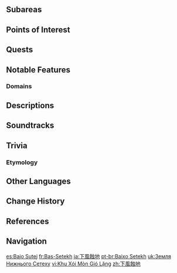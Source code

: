 {{Location Infobox
|image        = <gallery>
Land of Lower Setekh.png|In-Game
Land of Lower Setekh Map.png|Map
</gallery>
|type         = Area
|region       = Sumeru
|subregion    = Great Red Sand
}}
{{Location Intro|description=<p></p>}}

==Subareas==
{{Locations by Category Table|type=Subareas}}

==Points of Interest==
{{Locations by Category Table|type=Points of Interest}}

==Quests==
{{Quests by Category List|heo=1}}

==Notable Features==
===Domains===
{{Domains by Category Gallery}}
<!--
===Local Specialties===
* {{Item|}}
-->
==Descriptions==
{{Description/Viewpoint|The Barren Land Where Sand Dances}}
{{Description/Viewpoint|Verdant Fields' Vantage Point}}

==Soundtracks==
{{Soundtracks by Category Table|type=location}}

==Trivia==
===Etymology===
{{Transclude|Land of Upper Setekh|Etymology}}

==Other Languages==
{{Other Languages
|en      = Land of Lower Setekh
|zhs     = 下风蚀地
|zhs_rm  = Xià Fěngshí-dì
|zht     = 下風蝕地
|zht_rm  = Xià Fěngshí-dì
|zh_tl   = Lower Wind-Eroded Land
|ja      = {{Rubi|下|しも|風|ふう|蝕|しょく|地|ち}}
|ja_rm   = Shimo Fuushoku-chi<ref>[[Map]], Label: Land of Lower Setekh (Japanese)</ref>
|ja_tl   = Lower Wind-Eroded Land
|ko      = 하 바람 침식지
|ko_tl   = Lower Wind Erosive Land
|es      = Bajo Sutej
|es_tl   = Lower Setekh
|fr      = Bas-Setekh
|fr_tl   = Lower Setekh
|ru      = Земля нижнего Сетеха
|ru_tl   = Land of Lower Setekh
|th      = Land of Lower Setekh
|vi      = Khu Xói Mòn Gió Lặng
|vi_tl   = 
|de      = Niedere Setekh-Region
|de_tl   = Lower Setekh-Region
|id      = Land of Lower Setekh
|pt      = Baixo Setekh
|pt_tl   = 
|tr      = Aşağı Setekh Toprakları
|tr_tl   = Lower Setekh Lands
|it      = Terra del Setekh Inferiore
|it_tl   = Land of Lower Setekh
}}

==Change History==
{{Change History|3.1}}

==References==
{{Reflist}}

==Navigation==
{{Area Navbox|Sumeru}}

[[es:Bajo Sutej]]
[[fr:Bas-Setekh]]
[[ja:下風蝕地]]
[[pt-br:Baixo Setekh]]
[[uk:Земля Нижнього Сетеху]]
[[vi:Khu Xói Mòn Gió Lặng]]
[[zh:下風蝕地]]